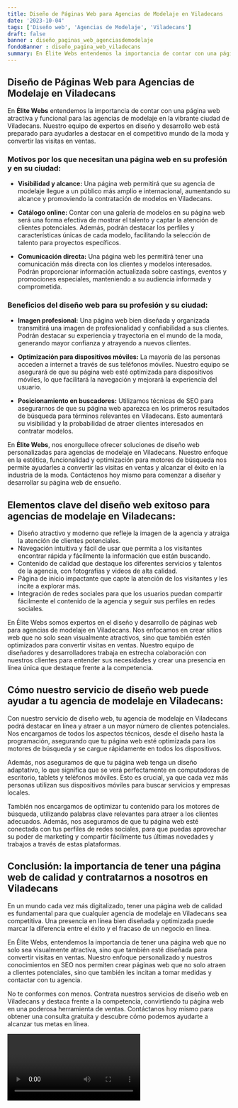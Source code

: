 ```yaml
---
title: Diseño de Páginas Web para Agencias de Modelaje en Viladecans
date: '2023-10-04'
tags: ['Diseño web', 'Agencias de Modelaje', 'Viladecans']
draft: false
banner : diseño_paginas_web_agenciasdemodelaje
fondoBanner : diseño_pagina_web_viladecans
summary: En Élite Webs entendemos la importancia de contar con una página web atractiva y funcional para las agencias de modelaje en la vibrante ciudad de Viladecans. Nuestro equipo de expertos en diseño y desarrollo web está preparado para ayudarles a destacar en el competitivo mundo de la moda y convertir las visitas en ventas.
---
```


## Diseño de Páginas Web para Agencias de Modelaje en Viladecans

En **Élite Webs** entendemos la importancia de contar con una página web atractiva y funcional para las agencias de modelaje en la vibrante ciudad de Viladecans. Nuestro equipo de expertos en diseño y desarrollo web está preparado para ayudarles a destacar en el competitivo mundo de la moda y convertir las visitas en ventas.

### Motivos por los que necesitan una página web en su profesión y en su ciudad:

- **Visibilidad y alcance:** Una página web permitirá que su agencia de modelaje llegue a un público más amplio e internacional, aumentando su alcance y promoviendo la contratación de modelos en Viladecans.

- **Catálogo online:** Contar con una galería de modelos en su página web será una forma efectiva de mostrar el talento y captar la atención de clientes potenciales. Además, podrán destacar los perfiles y características únicas de cada modelo, facilitando la selección de talento para proyectos específicos.

- **Comunicación directa:** Una página web les permitirá tener una comunicación más directa con los clientes y modelos interesados. Podrán proporcionar información actualizada sobre castings, eventos y promociones especiales, manteniendo a su audiencia informada y comprometida.

### Beneficios del diseño web para su profesión y su ciudad:

- **Imagen profesional:** Una página web bien diseñada y organizada transmitirá una imagen de profesionalidad y confiabilidad a sus clientes. Podrán destacar su experiencia y trayectoria en el mundo de la moda, generando mayor confianza y atrayendo a nuevos clientes.

- **Optimización para dispositivos móviles:** La mayoría de las personas acceden a internet a través de sus teléfonos móviles. Nuestro equipo se asegurará de que su página web esté optimizada para dispositivos móviles, lo que facilitará la navegación y mejorará la experiencia del usuario.

- **Posicionamiento en buscadores:** Utilizamos técnicas de SEO para asegurarnos de que su página web aparezca en los primeros resultados de búsqueda para términos relevantes en Viladecans. Esto aumentará su visibilidad y la probabilidad de atraer clientes interesados en contratar modelos.

En **Élite Webs**, nos enorgullece ofrecer soluciones de diseño web personalizadas para agencias de modelaje en Viladecans. Nuestro enfoque en la estética, funcionalidad y optimización para motores de búsqueda nos permite ayudarles a convertir las visitas en ventas y alcanzar el éxito en la industria de la moda. Contáctenos hoy mismo para comenzar a diseñar y desarrollar su página web de ensueño.

<GifSeo />

<Cta />

## Elementos clave del diseño web exitoso para agencias de modelaje en Viladecans:

- Diseño atractivo y moderno que refleje la imagen de la agencia y atraiga la atención de clientes potenciales.
- Navegación intuitiva y fácil de usar que permita a los visitantes encontrar rápida y fácilmente la información que están buscando.
- Contenido de calidad que destaque los diferentes servicios y talentos de la agencia, con fotografías y videos de alta calidad.
- Página de inicio impactante que capte la atención de los visitantes y les incite a explorar más.
- Integración de redes sociales para que los usuarios puedan compartir fácilmente el contenido de la agencia y seguir sus perfiles en redes sociales.

En Élite Webs somos expertos en el diseño y desarrollo de páginas web para agencias de modelaje en Viladecans. Nos enfocamos en crear sitios web que no solo sean visualmente atractivos, sino que también estén optimizados para convertir visitas en ventas. Nuestro equipo de diseñadores y desarrolladores trabaja en estrecha colaboración con nuestros clientes para entender sus necesidades y crear una presencia en línea única que destaque frente a la competencia.

## Cómo nuestro servicio de diseño web puede ayudar a tu agencia de modelaje en Viladecans:

Con nuestro servicio de diseño web, tu agencia de modelaje en Viladecans podrá destacar en línea y atraer a un mayor número de clientes potenciales. Nos encargamos de todos los aspectos técnicos, desde el diseño hasta la programación, asegurando que tu página web esté optimizada para los motores de búsqueda y se cargue rápidamente en todos los dispositivos.

Además, nos aseguramos de que tu página web tenga un diseño adaptativo, lo que significa que se verá perfectamente en computadoras de escritorio, tablets y teléfonos móviles. Esto es crucial, ya que cada vez más personas utilizan sus dispositivos móviles para buscar servicios y empresas locales.

También nos encargamos de optimizar tu contenido para los motores de búsqueda, utilizando palabras clave relevantes para atraer a los clientes adecuados. Además, nos aseguramos de que tu página web esté conectada con tus perfiles de redes sociales, para que puedas aprovechar su poder de marketing y compartir fácilmente tus últimas novedades y trabajos a través de estas plataformas.

## Conclusión: la importancia de tener una página web de calidad y contratarnos a nosotros en Viladecans

En un mundo cada vez más digitalizado, tener una página web de calidad es fundamental para que cualquier agencia de modelaje en Viladecans sea competitiva. Una presencia en línea bien diseñada y optimizada puede marcar la diferencia entre el éxito y el fracaso de un negocio en línea.

En Élite Webs, entendemos la importancia de tener una página web que no solo sea visualmente atractiva, sino que también esté diseñada para convertir visitas en ventas. Nuestro enfoque personalizado y nuestros conocimientos en SEO nos permiten crear páginas web que no solo atraen a clientes potenciales, sino que también les incitan a tomar medidas y contactar con tu agencia.

No te conformes con menos. Contrata nuestros servicios de diseño web en Viladecans y destaca frente a la competencia, convirtiendo tu página web en una poderosa herramienta de ventas. Contáctanos hoy mismo para obtener una consulta gratuita y descubre cómo podemos ayudarte a alcanzar tus metas en línea.

<Video />

<CtaBot job='Agencias de Modelaje' city='Viladecans'/>

<Gmaps query='Viladecans+españa+maps' />